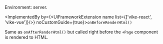 
Environment: server.

<ImplementedBy by={<UiFrameworkExtension name list={['vike-react', 'vike-vue']}/>} noCustomGuide={true}>`onBeforeRenderHtml()`</ImplementedBy>

Same as <Link href="/onAfterRenderHtml">`onAfterRenderHtml()`</Link> but called right before the `+Page` component is rendered to HTML.
